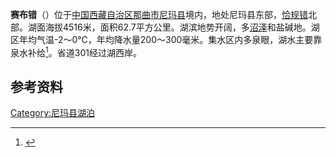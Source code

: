{{ViewTibetanScript}}
{{Infobox_lake
 |湖泊名稱 =赛布错
 |湖泊照片 = 
 |湖泊照片標題 = 
 |測深圖 =
 |測深圖標題 =
 |湖泊所在地 = [[中国|中国]][[西藏|西藏]]
 |座標 = {{coord |32|00|N|88|12|E|display=inline,title|scale:500000_type:waterbody_region:CN}}
 |湖泊類別 = [[咸水湖|咸水湖]]
 |流入 =
 |流出 = 
 |集水區面積 =2060.3平方公里
 |集水區國家 =
 |湖泊長度 =13.2公里
 |湖泊闊度 = 最大6.7公里<br />平均4.75公里
 |湖泊面積 =62.7平方公里
 |平均深度 = 
 |最深深度 = 
 |水體體積 = 
 |湖水停留時間 =
 |湖岸線長度 =
 |海拔高度 = 4516米
 |湖中島嶼 =
 |湖邊城鎮 =
}}
{{Location map
 |China Tibet
 |mark=<!--dot-->Blue pog.svg
 |lat_deg=32|lat_min=00|lat_sec =
 |lon_deg=88|lon_min=12|lon_sec =
 |caption=赛布错在[[西藏|西藏]]的位置。
 |position=right
 |width=350
 |float=right
}}
'''赛布错'''（{{bo|z=སེར་སྦུག་མཚོ|w=ser sbug mtsho|t=Serbuk Tso}}）位于[[中国|中国]][[西藏自治区|西藏自治区]][[那曲市|那曲市]][[尼玛县|尼玛县]]境内，地处尼玛县东部，[[恰规错|恰规错]]北部。湖面海拔4516米，面积62.7平方公里。湖滨地势开阔，多[[沼泽|沼泽]]和盐碱地。湖区年均气温-2～0℃，年均降水量200～300毫米。集水区内多泉眼，湖水主要靠泉水补给<ref>{{cite book zh |author=王苏民 窦鸿身 |title=中国湖泊志 |format=M |edition=1 |location=北京 |publisher=科学出版社 |date=1998|pages=426|id= ISBN 7-03-006706-1}}</ref>。省道301经过湖西岸。

==参考资料==
{{Reflist}}

[[Category:尼玛县湖泊|Category:尼玛县湖泊]]